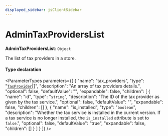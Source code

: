 ```yaml
---
displayed_sidebar: jsClientSidebar
---
```



# AdminTaxProvidersList

 **AdminTaxProvidersList**: `Object`

The list of tax providers in a store.

#### Type declaration

<ParameterTypes parameters={[
  {
    "name": "tax_providers",
    "type": "[`TaxProvider`](../classes/internal.TaxProvider.mdx)[]",
    "description": "An array of tax providers details.",
    "optional": false,
    "defaultValue": "",
    "expandable": false,
    "children": [
      {
        "name": "id",
        "type": "`string`",
        "description": "The ID of the tax provider as given by the tax service.",
        "optional": false,
        "defaultValue": "",
        "expandable": false,
        "children": []
      },
      {
        "name": "is_installed",
        "type": "`boolean`",
        "description": "Whether the tax service is installed in the current version. If a tax service is no longer installed, the `is_installed` attribute is set to `false`.",
        "optional": false,
        "defaultValue": "true",
        "expandable": false,
        "children": []
      }
    ]
  }
]} />
